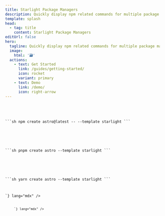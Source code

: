 ```yaml
---
title: Starlight Package Managers
description: Quickly display npm related commands for multiple package managers in your Starlight documentation site.
template: splash
head:
  - tag: title
    content: Starlight Package Managers
editUrl: false
hero:
  tagline: Quickly display npm related commands for multiple package managers in your Starlight documentation site.
  image:
    html: '🗃'
  actions:
    - text: Get Started
      link: /guides/getting-started/
      icon: rocket
      variant: primary
    - text: Demo
      link: /demo/
      icon: right-arrow
---
```



<CardGrid stagger>
  <Card title="Replace" icon="close">
    <Code code={`<Tabs>
<TabItem label="npm">

\`\`\`sh
npm create astro@latest -- --template starlight
\`\`\`

</TabItem>
<TabItem label="pnpm">

\`\`\`sh
pnpm create astro --template starlight
\`\`\`

</TabItem>
<TabItem label="Yarn">

\`\`\`sh
yarn create astro --template starlight
\`\`\`

</TabItem>
</Tabs>`} lang="mdx" />
  </Card>
  <Card title="By" icon="approve-check">
    <Code code={`<PackageManagers
  type="create"
  pkg="astro@latest"
  args="--template starlight"
/>`} lang="mdx" />
  </Card>
</CardGrid>
